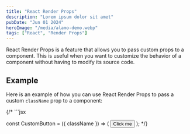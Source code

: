 ```yaml
---
title: "React Render Props"
description: "Lorem ipsum dolor sit amet"
pubDate: "Jun 01 2024"
heroImage: "/media/alamo-demo.webp"
tags: ["React", "Render Props"]
---
```


React Render Props is a feature that allows you to pass custom props to a component. This is useful when you want to customize the behavior of a component without having to modify its source code.

## Example

Here is an example of how you can use React Render Props to pass a custom `className` prop to a component:

{/* ```jsx

const CustomButton = ({ className }) => (
  <button className={className}>Click me</button>
); */}